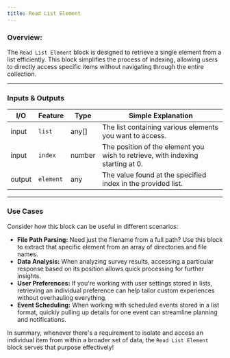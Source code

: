 ```yaml
---
title: Read List Element
---
```


### **Overview:**

The `Read List Element` block is designed to retrieve a single element from a list efficiently. This block simplifies the process of indexing, allowing users to directly access specific items without navigating through the entire collection.

---

### Inputs & Outputs

| I/O    | Feature   | Type   | Simple Explanation                                                             |
| ------ | --------- | ------ | ------------------------------------------------------------------------------ |
| input  | `list`    | any[]  | The list containing various elements you want to access.                       |
| input  | `index`   | number | The position of the element you wish to retrieve, with indexing starting at 0. |
| output | `element` | any    | The value found at the specified index in the provided list.                   |

---

### Use Cases

Consider how this block can be useful in different scenarios:

- **File Path Parsing:** Need just the filename from a full path? Use this block to extract that specific element from an array of directories and file names.
- **Data Analysis:** When analyzing survey results, accessing a particular response based on its position allows quick processing for further insights.
- **User Preferences:** If you're working with user settings stored in lists, retrieving an individual preference can help tailor custom experiences without overhauling everything.
- **Event Scheduling:** When working with scheduled events stored in a list format, quickly pulling up details for one event can streamline planning and notifications.

In summary, whenever there's a requirement to isolate and access an individual item from within a broader set of data, the `Read List Element` block serves that purpose effectively!
